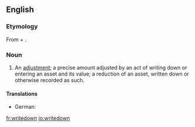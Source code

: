 {{also|write-down|write down}}
==English==

===Etymology===
From {{term|write}} + {{term|down}}.

===Noun===
{{en-noun}}

# {{lb|en|accounting}} An [[adjustment]]; a precise amount adjusted by an act of writing down or entering an asset and its value; a reduction of an asset, written down or otherwise recorded as such.

====Translations====
{{trans-top|adjustment; precise amount adjusted by an act of writing down an asset}}
* German: {{t+|de|Abschreibung|f}}
{{trans-mid}}
{{trans-bottom}}

[[fr:writedown]]
[[io:writedown]]